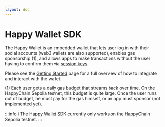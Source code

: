 ```yaml
---
layout: doc
---
```



# Happy Wallet SDK

The Happy Wallet is an embedded wallet that lets user log in with their social accounts (web3 wallets are
also supported), enables gas sponsorship (1), and allows apps to make transactions without the user having to confirm them
via [session keys].

Please see the [Getting Started] page for a full overview of how to integrate and interact with the
wallet.

[Getting Started]: /sdk/js/getting-started
[session keys]: /sdk/js/getting-started#session-keys

(1) Each user gets a daily gas budget that streams back over time. On the HappyChain Sepolia
testnet, this budget is quite large. Once the user runs out of budget, he must pay for the gas
himself, or an app must sponsor (not implemented yet).

:::info
ℹ️ The Happy Wallet SDK currently only works on the HappyChain Sepolia testnet.
:::
